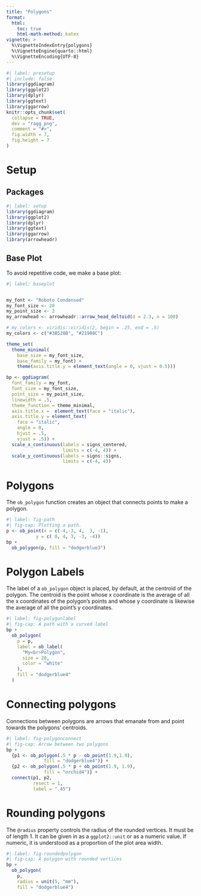 ```yaml
---
title: "Polygons"
format: 
  html:
    toc: true
    html-math-method: katex
vignette: >
  %\VignetteIndexEntry{polygons}
  %\VignetteEngine{quarto::html}
  %\VignetteEncoding{UTF-8}
---
```


```r
#| label: presetup
#| include: false
library(ggdiagram)
library(ggplot2)
library(dplyr)
library(ggtext)
library(ggarrow)
knitr::opts_chunk$set(
  collapse = TRUE,
  dev = "ragg_png",
  comment = "#>",
  fig.width = 7,
  fig.height = 7
)

```

# Setup

## Packages

```r
#| label: setup
library(ggdiagram)
library(ggplot2)
library(dplyr)
library(ggtext)
library(ggarrow)
library(arrowheadr)

```

## Base Plot

To avoid repetitive code, we make a base plot:

```r
#| label: baseplot


my_font <- "Roboto Condensed"
my_font_size <- 20
my_point_size <- 2
my_arrowhead <- arrowheadr::arrow_head_deltoid(d = 2.3, n = 100)

# my_colors <- viridis::viridis(2, begin = .25, end = .5)
my_colors <- c("#3B528B", "#21908C")

theme_set(
  theme_minimal(
    base_size = my_font_size,
    base_family = my_font) +
    theme(axis.title.y = element_text(angle = 0, vjust = 0.5)))

bp <- ggdiagram(
  font_family = my_font,
  font_size = my_font_size,
  point_size = my_point_size,
  linewidth = .5,
  theme_function = theme_minimal,
  axis.title.x =  element_text(face = "italic"),
  axis.title.y = element_text(
    face = "italic",
    angle = 0,
    hjust = .5,
    vjust = .5)) +
  scale_x_continuous(labels = signs_centered,
                     limits = c(-4, 4)) +
  scale_y_continuous(labels = signs::signs,
                     limits = c(-4, 4))

```

# Polygons

The `ob_polygon` function creates an object that connects points to make a polygon.

```r
#| label: fig-path
#| fig-cap: Plotting a path.
p <- ob_point(x = c(-4,-3, 4,  3, -1), 
           y = c( 0, 4, 3, -3, -4))
bp + 
  ob_polygon(p, fill = "dodgerblue3")
```


# Polygon Labels

The label of a `ob_polygon` object is placed, by default, at the centroid of the polygon. The centroid is the point whose x coordinate is the average of all the x coordinates of the polygon's points and whose y coordinate is likewise the average of all the point's y coordinates.


```r
#| label: fig-polygonlabel
#| fig-cap: A path with a curved label
bp +
  ob_polygon(
    p = p,
    label = ob_label(
      "My<br>Polygon",
      size = 20,
      color = "white"
    ),
    fill = "dodgerblue4"
  )

```

# Connecting polygons

Connections between polygons are arrows that emanate from and point towards the polygons' centroids.

```r
#| label: fig-polygonconnect
#| fig-cap: Arrow between two polygons
bp + 
  {p1 <- ob_polygon(.5 * p - ob_point(1.9,1.9), 
              fill = "dodgerblue4")} + 
  {p2 <- ob_polygon(.5 * p + ob_point(1.9, 1.9), 
              fill = "orchid4")} + 
  connect(p1, p2, 
          resect = 1, 
          label = ".45")
```

# Rounding polygons

The `@radius` property controls the radius of the rounded vertices. It must be of length 1. It can be given in as a `ggplot2::unit` or as a numeric value. If numeric, it is understood as a proportion of the plot area width.

```r
#| label: fig-roundedpolygon
#| fig-cap: A polygon with rounded vertices
bp + 
  ob_polygon(
    p, 
    radius = unit(5, "mm"),
    fill = "dodgerblue4")
```


